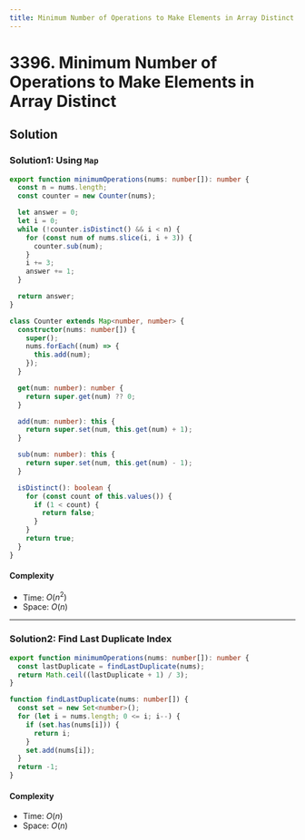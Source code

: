 ```yaml
---
title: Minimum Number of Operations to Make Elements in Array Distinct
---
```


# 3396. Minimum Number of Operations to Make Elements in Array Distinct

<Badges>
  <LevelBadge level="easy" />
</Badges>

## Solution

### Solution1: Using `Map`

```typescript filename="solution.ts" copy
export function minimumOperations(nums: number[]): number {
  const n = nums.length;
  const counter = new Counter(nums);

  let answer = 0;
  let i = 0;
  while (!counter.isDistinct() && i < n) {
    for (const num of nums.slice(i, i + 3)) {
      counter.sub(num);
    }
    i += 3;
    answer += 1;
  }

  return answer;
}

class Counter extends Map<number, number> {
  constructor(nums: number[]) {
    super();
    nums.forEach((num) => {
      this.add(num);
    });
  }

  get(num: number): number {
    return super.get(num) ?? 0;
  }

  add(num: number): this {
    return super.set(num, this.get(num) + 1);
  }

  sub(num: number): this {
    return super.set(num, this.get(num) - 1);
  }

  isDistinct(): boolean {
    for (const count of this.values()) {
      if (1 < count) {
        return false;
      }
    }
    return true;
  }
}
```

#### Complexity

- Time: $O(n^2)$
- Space: $O(n)$

---

### Solution2: Find Last Duplicate Index

```typescript filename="solution.ts" copy
export function minimumOperations(nums: number[]): number {
  const lastDuplicate = findLastDuplicate(nums);
  return Math.ceil((lastDuplicate + 1) / 3);
}

function findLastDuplicate(nums: number[]) {
  const set = new Set<number>();
  for (let i = nums.length; 0 <= i; i--) {
    if (set.has(nums[i])) {
      return i;
    }
    set.add(nums[i]);
  }
  return -1;
}
```

#### Complexity

- Time: $O(n)$
- Space: $O(n)$

<ProblemLink
  codingSite="leetcode"
  href="https://leetcode.com/problems/minimum-number-of-operations-to-make-elements-in-array-distinct"
  title="Minimum Number of Operations to Make Elements in Array Distinct"
/>
